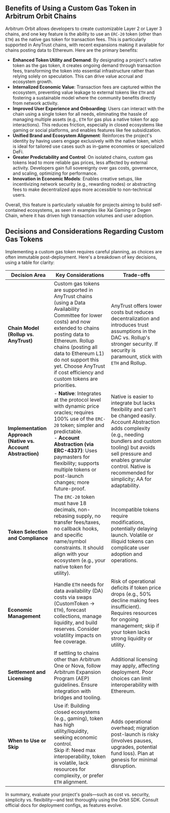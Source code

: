 ## Benefits of Using a Custom Gas Token in Arbitrum Orbit Chains

Arbitrum Orbit allows developers to create customizable Layer 2 or Layer 3 chains, and one key feature is the ability to use an `ERC-20` token (other than `ETH`) as the native gas token for transaction fees. This is particularly supported in AnyTrust chains, with recent expansions making it available for chains posting data to Ethereum. Here are the primary benefits:

- **Enhanced Token Utility and Demand**: By designating a project's native token as the gas token, it creates ongoing demand through transaction fees, transforming the token into essential infrastructure rather than relying solely on speculation. This can drive value accrual and ecosystem growth.
- **Internalized Economic Value**: Transaction fees are captured within the ecosystem, preventing value leakage to external tokens like `ETH` and fostering a sustainable model where the community benefits directly from network activity.
- **Improved User Experience and Onboarding**: Users can interact with the chain using a single token for all needs, eliminating the hassle of managing multiple assets (e.g., `ETH` for gas plus a native token for app interactions). This reduces friction, especially in closed ecosystems like gaming or social platforms, and enables features like fee subsidization.
- **Unified Brand and Ecosystem Alignment**: Reinforces the project's identity by having users engage exclusively with the native token, which is ideal for tailored use cases such as in-game economies or specialized DeFi.
- **Greater Predictability and Control**: On isolated chains, custom gas tokens lead to more reliable gas prices, less affected by external activity. Developers gain full sovereignty over gas costs, governance, and scaling, optimizing for performance.
- **Innovation in Economic Models**: Enables creative setups, like incentivizing network security (e.g., rewarding nodes) or abstracting fees to make decentralized apps more accessible to non-technical users.

Overall, this feature is particularly valuable for projects aiming to build self-contained ecosystems, as seen in examples like Xai Gaming or Degen Chain, where it has driven high transaction volumes and user adoption.

## Decisions and Considerations Regarding Custom Gas Tokens

Implementing a custom gas token requires careful planning, as choices are often immutable post-deployment. Here's a breakdown of key decisions, using a table for clarity:

| Decision Area                                                | Key Considerations                                                                                                                                                                                                                                                                                          | Trade-offs                                                                                                                                                                                                                                                                         |
| ------------------------------------------------------------ | ----------------------------------------------------------------------------------------------------------------------------------------------------------------------------------------------------------------------------------------------------------------------------------------------------------- | ---------------------------------------------------------------------------------------------------------------------------------------------------------------------------------------------------------------------------------------------------------------------------------- |
| **Chain Model (Rollup vs. AnyTrust)**                        | Custom gas tokens are supported in AnyTrust chains (using a Data Availability Committee for lower costs) and now extended to chains posting data to Ethereum. Rollup chains (posting all data to Ethereum L1) do not support this yet. Choose AnyTrust if cost efficiency and custom tokens are priorities. | AnyTrust offers lower costs but reduces decentralization and introduces trust assumptions in the DAC vs. Rollup's stronger security. If security is paramount, stick with `ETH` and Rollup.                                                                                        |
| **Implementation Approach (Native vs. Account Abstraction)** | - **Native**: Integrates at the protocol level with dynamic price oracles; requires 100% use of the `ERC-20` token; simpler and predictable.<br />- **Account Abstraction (via ERC-4337)**: Uses paymasters for flexibility; supports multiple tokens or post-launch changes; more future-proof.            | Native is easier to integrate but lacks flexibility and can't be changed easily. Account Abstraction adds complexity (e.g., needing bundlers and custom tooling) but avoids sell pressure and enables granular control. Native is recommended for simplicity; AA for adaptability. |
| **Token Selection and Compliance**                           | The `ERC-20` token must have 18 decimals, non-rebasing supply, no transfer fees/taxes, no callback hooks, and specific name/symbol constraints. It should align with your ecosystem (e.g., your native token for utility).                                                                                  | Incompatible tokens require modifications, potentially delaying launch. Volatile or illiquid tokens can complicate user adoption and operations.                                                                                                                                   |
| **Economic Management**                                      | Handle `ETH` needs for data availability (DA) costs via swaps (CustomToken → `ETH`), forecast collections, manage liquidity, and build reserves. Consider volatility impacts on fee coverage.                                                                                                               | Risk of operational deficits if token price drops (e.g., 50% decline making fees insufficient). Requires resources for ongoing management; skip if your token lacks strong liquidity or utility.                                                                                   |
| **Settlement and Licensing**                                 | If settling to chains other than Arbitrum One or Nova, follow Arbitrum Expansion Program (AEP) guidelines. Ensure integration with bridges and tooling.                                                                                                                                                     | Additional licensing may apply, affecting deployment. Poor choices can limit interoperability with Ethereum.                                                                                                                                                                       |
| **When to Use or Skip**                                      | Use if: Building closed ecosystems (e.g., gaming), token has high utility/liquidity, seeking economic control.<br />Skip if: Need max interoperability, token is volatile, lack resources for complexity, or prefer `ETH` alignment.                                                                        | Adds operational overhead; migration post-launch is risky (involves pauses, upgrades, potential fund loss). Plan at genesis for minimal disruption.                                                                                                                                |

In summary, evaluate your project's goals—such as cost vs. security, simplicity vs. flexibility—and test thoroughly using the Orbit SDK. Consult official docs for deployment configs, as features evolve.
